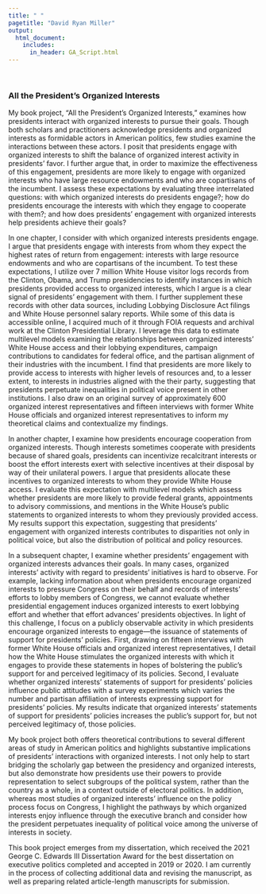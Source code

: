 ```yaml
---
title: " "
pagetitle: "David Ryan Miller"
output:
  html_document:
    includes:
      in_header: GA_Script.html
---
```


&nbsp;  

### All the President's Organized Interests

My book project, "All the President's Organized Interests," examines how presidents interact with organized interests to pursue their goals.  Though both scholars and practitioners acknowledge presidents and organized interests as formidable actors in American politics, few studies examine the interactions between these actors.  I posit that presidents engage with organized interests to shift the balance of organized interest activity in presidents' favor.  I further argue that, in order to maximize the effectiveness of this engagement, presidents are more likely to engage with organized interests who have large resource endowments and who are copartisans of the incumbent.  I assess these expectations by evaluating three interrelated questions: with which organized interests do presidents engage?; how do presidents encourage the interests with which they engage to cooperate with them?; and how does presidents' engagement with organized interests help presidents achieve their goals?

In one chapter, I consider with which organized interests presidents engage.  I argue that presidents engage with interests from whom they expect the highest rates of return from engagement: interests with large resource endowments and who are copartisans of the incumbent.  To test these expectations, I utilize over 7 million White House visitor logs records from the Clinton, Obama, and Trump presidencies to identify instances in which presidents provided access to organized interests, which I argue is a clear signal of presidents' engagement with them.  I further supplement these records with other data sources, including Lobbying Disclosure Act filings and White House personnel salary reports.  While some of this data is accessible online, I acquired much of it through FOIA requests and archival work at the Clinton Presidential Library.  I leverage this data to estimate multilevel models examining the relationships between organized interests' White House access and their lobbying expenditures, campaign contributions to candidates for federal office, and the partisan alignment of their industries with the incumbent.  I find that presidents are more likely to provide access to interests with higher levels of resources and, to a lesser extent, to interests in industries aligned with the their party, suggesting that presidents perpetuate inequalities in political voice present in other institutions.  I also draw on an original survey of approximately 600 organized interest representatives and fifteen interviews with former White House officials and organized interest representatives to inform my theoretical claims and contextualize my findings.

In another chapter, I examine how presidents encourage cooperation from organized interests.  Though interests sometimes cooperate with presidents because of shared goals, presidents can incentivize recalcitrant interests or boost the effort interests exert with selective incentives at their disposal by way of their unilateral powers.  I argue that presidents allocate these incentives to organized interests to whom they provide White House access.  I evaluate this expectation with multilevel models which assess whether presidents are more likely to provide federal grants, appointments to advisory commissions, and mentions in the White House's public statements to organized interests to whom they previously provided access.  My results support this expectation, suggesting that presidents' engagement with organized interests contributes to disparities not only in political voice, but also the distribution of political and policy resources.

In a subsequent chapter, I examine whether presidents' engagement with organized interests advances their goals.  In many cases, organized interests' activity with regard to presidents' initiatives is hard to observe.  For example, lacking information about when presidents encourage organized interests to pressure Congress on their behalf and records of interests' efforts to lobby members of Congress, we cannot evaluate whether presidential engagement induces organized interests to exert lobbying effort and whether that effort advances' presidents objectives.  In light of this challenge, I focus on a publicly observable activity in which presidents encourage organized interests to engage—the issuance of statements of support for presidents' policies.  First, drawing on fifteen interviews with former White House officials and organized interest representatives, I detail how the White House stimulates the organized interests with which it engages to provide these statements in hopes of bolstering the public's support for and perceived legitimacy of its policies.  Second, I evaluate whether organized interests' statements of support for presidents' policies influence public attitudes with a survey experiments which varies the number and partisan affiliation of interests expressing support for presidents' policies.  My results indicate that organized interests' statements of support for presidents' policies increases the public's support for, but not perceived legitimacy of, those policies.

My book project both offers theoretical contributions to several different areas of study in American politics and highlights substantive implications of presidents' interactions with organized interests.  I not only help to start bridging the scholarly gap between the presidency and organized interests, but also demonstrate how presidents use their powers to provide representation to select subgroups of the political system, rather than the country as a whole, in a context outside of electoral politics.  In addition, whereas most studies of organized interests' influence on the policy process focus on Congress, I highlight the pathways by which organized interests enjoy influence through the executive branch and consider how the president perpetuates inequality of political voice among the universe of interests in society.  

This book project emerges from my dissertation, which received the 2021 George C. Edwards III Dissertation Award for the best dissertation on executive politics completed and accepted in 2019 or 2020.  I am currently in the process of collecting additional data and revising the manuscript, as well as preparing related article-length manuscripts for submission.